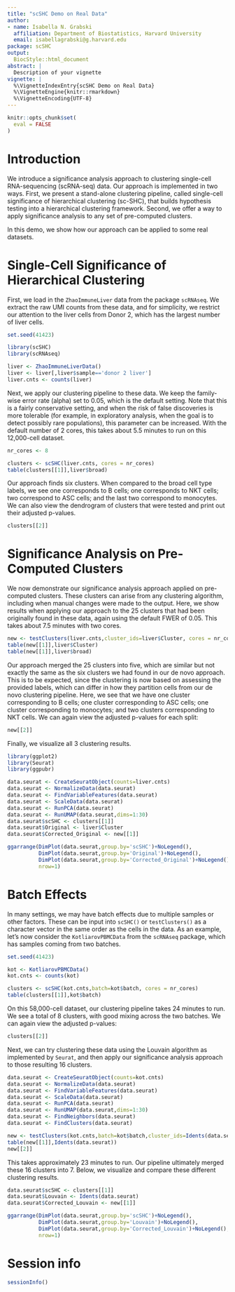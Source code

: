 ```yaml
---
title: "scSHC Demo on Real Data"
author:
- name: Isabella N. Grabski
  affiliation: Department of Biostatistics, Harvard University
  email: isabellagrabski@g.harvard.edu
package: scSHC
output:
  BiocStyle::html_document
abstract: |
  Description of your vignette
vignette: |
  %\VignetteIndexEntry{scSHC Demo on Real Data}
  %\VignetteEngine{knitr::rmarkdown}
  %\VignetteEncoding{UTF-8}
---
```


```r
knitr::opts_chunk$set(
  eval = FALSE
)
```

# Introduction

We introduce a significance analysis approach to clustering single-cell RNA-sequencing (scRNA-seq) data. Our approach is implemented in two ways. First, we present a stand-alone clustering pipeline, called single-cell significance of hierarchical clustering (sc-SHC), that builds hypothesis testing into a hierarchical clustering framework. Second, we offer a way to apply significance analysis to any set of pre-computed clusters. 

In this demo, we show how our approach can be applied to some real datasets.

# Single-Cell Significance of Hierarchical Clustering

First, we load in the `ZhaoImmuneLiver` data from the package `scRNAseq`. We extract the raw UMI counts from these data, and for simplicity, we restrict our attention to the liver cells from Donor 2, which has the largest number of liver cells. 

```r
set.seed(41423)

library(scSHC)
library(scRNAseq)

liver <- ZhaoImmuneLiverData()
liver <- liver[,liver$sample=='donor 2 liver']
liver.cnts <- counts(liver)
```

Next, we apply our clustering pipeline to these data. We keep the family-wise error rate (alpha) set to 0.05, which is the default setting. Note that this is a fairly conservative setting, and when the risk of false discoveries is more tolerable (for example, in exploratory analysis, when the goal is to detect possibly rare populations), this parameter can be increased. With the default number of 2 cores, this takes about 5.5 minutes to run on this 12,000-cell dataset. 

```r
nr_cores <- 8

clusters <- scSHC(liver.cnts, cores = nr_cores)
table(clusters[[1]],liver$broad)
```

Our approach finds six clusters. When compared to the broad cell type labels, we see one corresponds to B cells; one corresponds to NKT cells; two correspond to ASC cells; and the last two correspond to monocytes. We can also view the dendrogram of clusters that were tested and print out their adjusted p-values.

```r
clusters[[2]]
```

# Significance Analysis on Pre-Computed Clusters

We now demonstrate our significance analysis approach applied on pre-computed clusters. These clusters can arise from any clustering algorithm, including when manual changes were made to the output. Here, we show results when applying our approach to the 25 clusters that had been originally found in these data, again using the default FWER of 0.05. This takes about 7.5 minutes with two cores.

```r
new <- testClusters(liver.cnts,cluster_ids=liver$Cluster, cores = nr_cores)
table(new[[1]],liver$Cluster)
table(new[[1]],liver$broad)
```

Our approach merged the 25 clusters into five, which are similar but not exactly the same as the six clusters we had found in our de novo approach. This is to be expected, since the clustering is now based on assessing the provided labels, which can differ in how they partition cells from our de novo clustering pipeline. Here, we see that we have one cluster corresponding to B cells; one cluster corresponding to ASC cells; one cluster corresponding to monocytes; and two clusters corresponding to NKT cells. We can again view the adjusted p-values for each split:

```r
new[[2]]
```

Finally, we visualize all 3 clustering results.

```r
library(ggplot2)
library(Seurat)
library(ggpubr)

data.seurat <- CreateSeuratObject(counts=liver.cnts)
data.seurat <- NormalizeData(data.seurat)
data.seurat <- FindVariableFeatures(data.seurat)
data.seurat <- ScaleData(data.seurat)
data.seurat <- RunPCA(data.seurat)
data.seurat <- RunUMAP(data.seurat,dims=1:30)
data.seurat$scSHC <- clusters[[1]]
data.seurat$Original <- liver$Cluster
data.seurat$Corrected_Original <- new[[1]]

ggarrange(DimPlot(data.seurat,group.by='scSHC')+NoLegend(),
          DimPlot(data.seurat,group.by='Original')+NoLegend(),
          DimPlot(data.seurat,group.by='Corrected_Original')+NoLegend(),
          nrow=1)
```

# Batch Effects

In many settings, we may have batch effects due to multiple samples or other factors. These can be input into `scSHC()` or `testClusters()` as a character vector in the same order as the cells in the data. As an example, let's now consider the `KotliarovPBMCData` from the `scRNAseq` package, which has samples coming from two batches.

```r
set.seed(41423)

kot <- KotliarovPBMCData()
kot.cnts <- counts(kot)

clusters <- scSHC(kot.cnts,batch=kot$batch, cores = nr_cores)
table(clusters[[1]],kot$batch)
```

On this 58,000-cell dataset, our clustering pipeline takes 24 minutes to run. We see a total of 8 clusters, with good mixing across the two batches. We can again view the adjusted p-values:

```r
clusters[[2]]
```

Next, we can try clustering these data using the Louvain algorithm as implemented by `Seurat`, and then apply our significance analysis approach to those resulting 16 clusters.

```r
data.seurat <- CreateSeuratObject(counts=kot.cnts)
data.seurat <- NormalizeData(data.seurat)
data.seurat <- FindVariableFeatures(data.seurat)
data.seurat <- ScaleData(data.seurat)
data.seurat <- RunPCA(data.seurat)
data.seurat <- RunUMAP(data.seurat,dims=1:30)
data.seurat <- FindNeighbors(data.seurat)
data.seurat <- FindClusters(data.seurat)

new <- testClusters(kot.cnts,batch=kot$batch,cluster_ids=Idents(data.seurat), cores = nr_cores)
table(new[[1]],Idents(data.seurat))
new[[2]]
```

This takes approximately 23 minutes to run. Our pipeline ultimately merged these 16 clusters into 7. Below, we visualize and compare these different clustering results.

```r
data.seurat$scSHC <- clusters[[1]]
data.seurat$Louvain <- Idents(data.seurat)
data.seurat$Corrected_Louvain <- new[[1]]

ggarrange(DimPlot(data.seurat,group.by='scSHC')+NoLegend(),
          DimPlot(data.seurat,group.by='Louvain')+NoLegend(),
          DimPlot(data.seurat,group.by='Corrected_Louvain')+NoLegend(),
          nrow=1)
```

# Session info {.unnumbered}

```r
sessionInfo()
```
